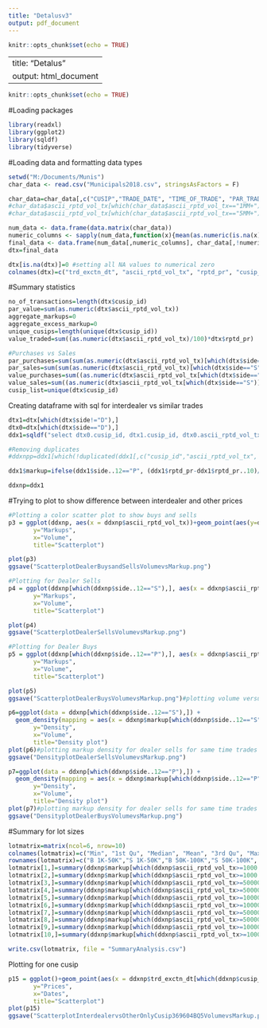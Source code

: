 ---
title: "Detalusv3"
output: pdf_document
---

```{r setup, include=FALSE}
knitr::opts_chunk$set(echo = TRUE)
```

---
title: "Detalus"
output: html_document
---

```{r setup, include=FALSE}
knitr::opts_chunk$set(echo = TRUE)
```

#Loading packages
```{r}
library(readxl)
library(ggplot2)
library(sqldf)
library(tidyverse)
```
#Loading data and formatting data types
```{r}
setwd("M:/Documents/Munis") 
char_data <- read.csv("Municipals2018.csv", stringsAsFactors = F) 

char_data=char_data[,c("CUSIP","TRADE_DATE", "TIME_OF_TRADE", "PAR_TRADED","DOLLAR_PRICE","BROKERS_BROKER_INDICATOR", "TRADE_TYPE_INDICATOR")]#reading in csv file
#char_data$ascii_rptd_vol_tx[which(char_data$ascii_rptd_vol_tx=="1MM+")]=1000000
#char_data$ascii_rptd_vol_tx[which(char_data$ascii_rptd_vol_tx=="5MM+")]=5000000

num_data <- data.frame(data.matrix(char_data))
numeric_columns <- sapply(num_data,function(x){mean(as.numeric(is.na(x)))<0.5})
final_data <- data.frame(num_data[,numeric_columns], char_data[,!numeric_columns]) #processing file to get correct variables for character and numeric
dtx=final_data

dtx[is.na(dtx)]=0 #setting all NA values to numerical zero
colnames(dtx)=c("trd_exctn_dt", "ascii_rptd_vol_tx", "rptd_pr", "cusip_id", "trd_exctn_tm", "BROKERS_BROKER_INDICATOR", "side")

```

#Summary statistics
```{r}
no_of_transactions=length(dtx$cusip_id)
par_value=sum(as.numeric(dtx$ascii_rptd_vol_tx))
aggregate_markups=0
aggregate_excess_markup=0
unique_cusips=length(unique(dtx$cusip_id))
value_traded=sum((as.numeric(dtx$ascii_rptd_vol_tx)/100)*dtx$rptd_pr)

#Purchases vs Sales
par_purchases=sum(sum(as.numeric(dtx$ascii_rptd_vol_tx)[which(dtx$side=="P")]))
par_sales=sum(sum(as.numeric(dtx$ascii_rptd_vol_tx)[which(dtx$side=="S")]))
value_purchases=sum((as.numeric(dtx$ascii_rptd_vol_tx[which(dtx$side=="P")])/100)*dtx$rptd_pr[which(dtx$side=="P")])
value_sales=sum((as.numeric(dtx$ascii_rptd_vol_tx[which(dtx$side=="S")])/100)*dtx$rptd_pr[which(dtx$side=="S")])
cusip_list=unique(dtx$cusip_id)

```


Creating dataframe with sql for interdealer vs similar trades
```{r}

dtx1=dtx[which(dtx$side!="D"),]
dtx0=dtx[which(dtx$side=="D"),]
ddx1=sqldf("select dtx0.cusip_id, dtx1.cusip_id, dtx0.ascii_rptd_vol_tx, dtx1.ascii_rptd_vol_tx ,dtx0.trd_exctn_dt, dtx1.trd_exctn_dt, dtx0.trd_exctn_tm, dtx1.trd_exctn_tm, dtx0.rptd_pr, dtx1.rptd_pr, dtx0.side, dtx1.side from dtx0 join dtx1 on dtx0.cusip_id=dtx1.cusip_id and dtx0.ascii_rptd_vol_tx=dtx1.ascii_rptd_vol_tx and dtx0.trd_exctn_dt=dtx1.trd_exctn_dt and dtx0.side<>dtx1.side and dtx0.rptd_pr<>dtx1.rptd_pr and dtx0.trd_exctn_tm=dtx1.trd_exctn_tm")

#Removing duplicates
#ddxnpp=ddx1[which(!duplicated(ddx1[,c("cusip_id","ascii_rptd_vol_tx", "trd_exctn_dt", "trd_exctn_tm")])==T),]

ddx1$markup=ifelse(ddx1$side..12=="P", (ddx1$rptd_pr-ddx1$rptd_pr..10)/ddx1$rptd_pr..10, (ddx1$rptd_pr..10-ddx1$rptd_pr)/ddx1$rptd_pr..10) 

ddxnp=ddx1
```
#Trying to plot to show difference between interdealer and other prices


```{r}
#Plotting a color scatter plot to show buys and sells
p3 = ggplot(ddxnp, aes(x = ddxnp$ascii_rptd_vol_tx))+geom_point(aes(y=ddxnp$markup, col=ddxnp$side, alpha=.5)) + xlim(c(0, 5000000)) + ylim(c(0, .17)) + labs(subtitle="Volume vs Markups", 
       y="Markups", 
       x="Volume", 
       title="Scatterplot")

plot(p3)
ggsave("ScatterplotDealerBuysandSellsVolumevsMarkup.png")

#Plotting for Dealer Sells
p4 = ggplot(ddxnp[which(ddxnp$side..12=="S"),], aes(x = ddxnp$ascii_rptd_vol_tx[which(ddxnp$side..12=="S")],y=ddxnp$markup[which(ddxnp$side..12=="S")]) )+geom_point(color='darkblue') + xlim(c(0, 5000000)) + ylim(c(0, .17)) + labs(subtitle="Volume vs Markups Dealer Sells", 
       y="Markups", 
       x="Volume", 
       title="Scatterplot") 

plot(p4)
ggsave("ScatterplotDealerSellsVolumevsMarkup.png")

#Plotting for Dealer Buys
p5 = ggplot(ddxnp[which(ddxnp$side..12=="P"),], aes(x = ddxnp$ascii_rptd_vol_tx[which(ddxnp$side..12=="P")],y=ddxnp$markup[which(ddxnp$side..12=="P")]) )+geom_point(color='red') + xlim(c(0, 5000000)) + ylim(c(0, .17)) + labs(subtitle="Volume vs Markups Dealer Buys", 
       y="Markups", 
       x="Volume", 
       title="Scatterplot") 

plot(p5)
ggsave("ScatterplotDealerBuysVolumevsMarkup.png")#plotting volume versus markup for dealer sells for same time trades

p6=ggplot(data = ddxnp[which(ddxnp$side..12=="S"),]) + 
  geom_density(mapping = aes(x = ddxnp$markup[which(ddxnp$side..12=="S")]))+ xlim(c(-0.1,0.1)) + labs(subtitle="Volume vs Markups Dealer Sells", 
       y="Density", 
       x="Volume", 
       title="Density plot") 
plot(p6)#plotting markup density for dealer sells for same time trades
ggsave("DensityplotDealerSellsVolumevsMarkup.png")

p7=ggplot(data = ddxnp[which(ddxnp$side..12=="P"),]) + 
  geom_density(mapping = aes(x = ddxnp$markup[which(ddxnp$side..12=="P")]))+ xlim(c(-0.1, 0.1))  + labs(subtitle="Volume vs Markups Dealer Buys", 
       y="Density", 
       x="Volume", 
       title="Density plot") 
plot(p7)#plotting markup density for dealer sells for same time trades
ggsave("DensityplotDealerBuysVolumevsMarkup.png")


```



#Summary for lot sizes
```{r}
lotmatrix=matrix(ncol=6, nrow=10)
colnames(lotmatrix)=c("Min", "1st Qu", "Median", "Mean", "3rd Qu", "Max")
rownames(lotmatrix)=c("B 1K-50K","S 1K-50K","B 50K-100K","S 50K-100K", "B 100K-500K","S 100K-500K","B 500K-1000K","S 100K-500K","B 1MM-5MM","S 1MM-5MM")
lotmatrix[1,]=summary(ddxnp$markup[which(ddxnp$ascii_rptd_vol_tx>=1000 & ddxnp$ascii_rptd_vol_tx<50000 & ddxnp$side..12=="P")])
lotmatrix[2,]=summary(ddxnp$markup[which(ddxnp$ascii_rptd_vol_tx>=1000 & ddxnp$ascii_rptd_vol_tx<50000 & ddxnp$side..12=="S")])
lotmatrix[3,]=summary(ddxnp$markup[which(ddxnp$ascii_rptd_vol_tx>=50000 & ddxnp$ascii_rptd_vol_tx<100000 & ddxnp$side..12=="P")])
lotmatrix[4,]=summary(ddxnp$markup[which(ddxnp$ascii_rptd_vol_tx>=50000 & ddxnp$ascii_rptd_vol_tx<100000 & ddxnp$side..12=="S")])
lotmatrix[5,]=summary(ddxnp$markup[which(ddxnp$ascii_rptd_vol_tx>=100000 & ddxnp$ascii_rptd_vol_tx<500000 & ddxnp$side..12=="P")])
lotmatrix[6,]=summary(ddxnp$markup[which(ddxnp$ascii_rptd_vol_tx>=100000 & ddxnp$ascii_rptd_vol_tx<500000 & ddxnp$side..12=="S")])
lotmatrix[7,]=summary(ddxnp$markup[which(ddxnp$ascii_rptd_vol_tx>=500000 & ddxnp$ascii_rptd_vol_tx<1000000 & ddxnp$side..12=="P")] )
lotmatrix[8,]=summary(ddxnp$markup[which(ddxnp$ascii_rptd_vol_tx>=500000 & ddxnp$ascii_rptd_vol_tx<1000000 & ddxnp$side..12=="S")] )
lotmatrix[9,]=summary(ddxnp$markup[which(ddxnp$ascii_rptd_vol_tx>=1000000 & ddxnp$ascii_rptd_vol_tx<5000000 & ddxnp$side..12=="P")])
lotmatrix[10,]=summary(ddxnp$markup[which(ddxnp$ascii_rptd_vol_tx>=1000000 & ddxnp$ascii_rptd_vol_tx<5000000 & ddxnp$side..12=="S")])

write.csv(lotmatrix, file = "SummaryAnalysis.csv")

```

Plotting for one cusip
```{r}
p15 = ggplot()+geom_point(aes(x = ddxnp$trd_exctn_dt[which(ddxnp$cusip_id=="574837K33")], y=ddxnp$rptd_pr[which(ddxnp$cusip_id=="574837K33")]), data=ddxnp[which(ddxnp$cusip_id=="574837K33"),], color='red', alpha=.5) + geom_point(aes(x = ddxnp$trd_exctn_dt[which(ddxnp$cusip_id=="574837K33")], y=ddxnp$rptd_pr..10[which(ddxnp$cusip_id=="574837K33")]), data=ddxnp[which(ddxnp$cusip_id=="574837K33"),], shape = 17,colour = 'grey', alpha=.7)+ylim(c(70, 100)) + labs(subtitle="Dates vs Prices", 
       y="Prices", 
       x="Dates", 
       title="Scatterplot")
plot(p15)
ggsave("ScatterplotInterdealervsOtherOnlyCusip369604BQ5VolumevsMarkup.png")

```




